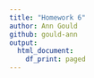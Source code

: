 ```yaml
---
title: "Homework 6"
author: Ann Gould
github: gould-ann
output:
  html_document:
    df_print: paged
---
```


